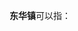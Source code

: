 '''东华镇'''可以指：
{{PRC admin/disambig|41/01/85/108/000|44/18/81/137/000|53/23/01/105/000|62/08/24/100/000}}
{{disambig|cat=三字中国镇名消歧义}}